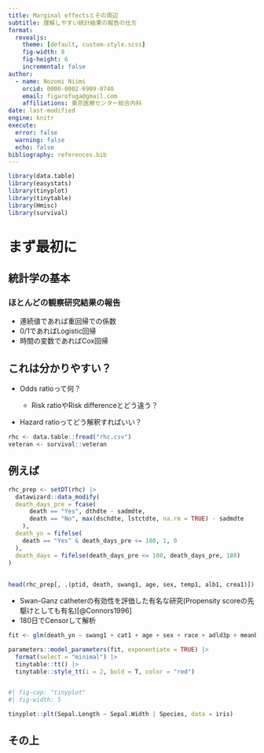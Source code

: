 ```yaml
---
title: Marginal effectsとその周辺
subtitle: 理解しやすい統計結果の報告の仕方
format:
  revealjs:
    theme: [default, custom-style.scss]
    fig-width: 8
    fig-height: 6
    incremental: false
author:
  - name: Nozomi Niimi
    orcid: 0000-0002-6909-0740
    email: figarofuga@gmail.com
    affiliations: 東京医療センター総合内科
date: last-modified
engine: knitr
execute: 
  error: false
  warning: false
  echo: false
bibliography: references.bib
---
```


```r

library(data.table)
library(easystats)
library(tinyplot)
library(tinytable)
library(Hmisc)
library(survival)

```

# まず最初に

## 統計学の基本

### ほとんどの観察研究結果の報告

-   連続値であれば重回帰での係数
-   0/1であればLogistic回帰
-   時間の変数であればCox回帰

## これは分かりやすい？

-   Odds ratioって何？

    -   Risk ratioやRisk differenceとどう違う？

-   Hazard ratioってどう解釈すればいい？

```r
rhc <- data.table::fread("rhc.csv")
veteran <- survival::veteran
```

## 例えば

```r

rhc_prep <- setDT(rhc) |> 
  datawizard::data_modify(
  death_days_pre = fcase(
      death == "Yes", dthdte - sadmdte, 
      death == "No", max(dschdte, lstctdte, na.rm = TRUE) - sadmdte
    ), 
  death_yn = fifelse(
    death == "Yes" & death_days_pre <= 180, 1, 0
  ), 
  death_days = fifelse(death_days_pre <= 180, death_days_pre, 180)
)
  
  
head(rhc_prep[, .(ptid, death, swang1, age, sex, temp1, alb1, crea1)])
```

-   Swan-Ganz catheterの有効性を評価した有名な研究(Propensity scoreの先駆けとしても有名)[@Connors1996]
-   180日でCensorして解析

```r

fit <- glm(death_yn ~ swang1 + cat1 + age + sex + race + adld3p + meanbp1 + hrt1 + resp1 , data = rhc_prep, family = binomial)

parameters::model_parameters(fit, exponentiate = TRUE) |> 
  format(select = "minimal") |> 
  tinytable::tt() |> 
  tinytable::style_tt(i = 2, bold = T, color = "red")



```

```r
#| fig-cap: "tinyplot"
#| fig-width: 5

tinyplot::plt(Sepal.Length ~ Sepal.Width | Species, data = iris)

```

## その上
